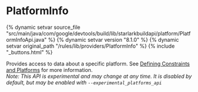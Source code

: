 <html devsite>
<head>
  <meta name="project_path" value="/_project.yaml">
  <meta name="book_path" value="/versions/8.1.0/_book.yaml">
</head>
<body>

<h1 class="page-title" id="modules.PlatformInfo">PlatformInfo</h1>

{% dynamic setvar source_file "src/main/java/com/google/devtools/build/lib/starlarkbuildapi/platform/PlatformInfoApi.java" %}
{% dynamic setvar version "8.1.0" %}
{% dynamic setvar original_path "/rules/lib/providers/PlatformInfo" %}
{% include "_buttons.html" %}
<!-- {% raw %} -->

Provides access to data about a specific platform. See <a href='/versions/8.1.0/docs/platforms#constraints-platforms'>Defining Constraints and Platforms</a> for more information.<br/><i>Note: This API is experimental and may change at any time. It is disabled by default, but may be enabled with <code>--experimental_platforms_api</code></i>



</body>
</html>

<!-- {% endraw %} -->
